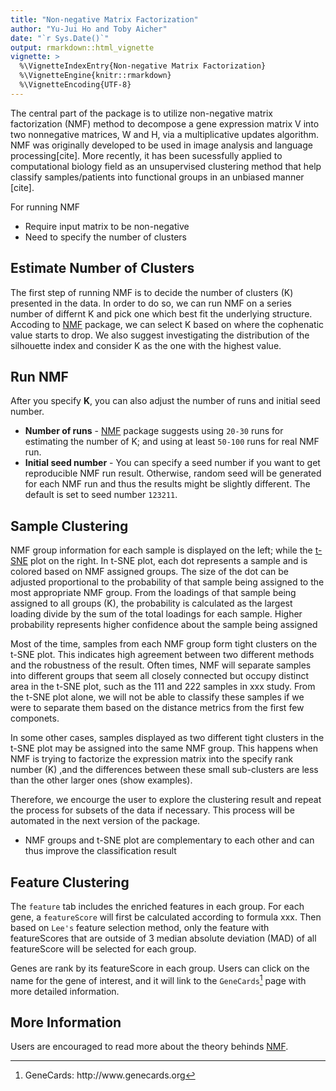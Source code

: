 ```yaml
---
title: "Non-negative Matrix Factorization"
author: "Yu-Jui Ho and Toby Aicher"
date: "`r Sys.Date()`"
output: rmarkdown::html_vignette
vignette: >
  %\VignetteIndexEntry{Non-negative Matrix Factorization}
  %\VignetteEngine{knitr::rmarkdown}
  %\VignetteEncoding{UTF-8}
---
```


The central part of the package is to utilize non-negative matrix factorization (NMF) method to decompose a gene expression matrix V into two nonnegative matrices, W and H, via a multiplicative updates algorithm. NMF was originally developed to be used in image analysis and language processing[cite]. More recently, it has been sucessfully applied to computational biology field as an unsupervised clustering method that help classify samples/patients into functional groups in an unbiased manner [cite].

For running NMF

- Require input matrix to be non-negative
- Need to specify the number of clusters 


## Estimate Number of Clusters

The first step of running NMF is to decide the number of clusters (K) presented in the data. In order to do so, we can run NMF on a series number of differnt K and pick one which best fit the underlying structure. Accoding to [NMF](http://renozao.github.io/NMF/devel/index.html) package, we can select K based on where the cophenatic value starts to drop. We also suggest investigating the distribution of the silhouette index and consider K as the one with the highest value. 

## Run NMF 

After you specify **K**, you can also adjust the number of runs and initial seed number.

* **Number of runs** - [NMF](http://renozao.github.io/NMF/devel/index.html) package suggests using `20-30` runs for estimating the number of K; and using at least `50-100` runs for real NMF run. 
* **Initial seed number** - You can specify a seed number if you want to get reproducible NMF run result. Otherwise, random seed will be generated for each NMF run and thus the results might be slightly different. The default is set to seed number `123211`. 

## Sample Clustering

NMF group information for each sample is displayed on the left; while the [t-SNE](https://lvdmaaten.github.io/tsne/) plot on the right. In t-SNE plot, each dot represents a sample and is colored based on NMF assigned groups. The size of the dot can be adjusted proportional to the probability of that sample being assigned to the most appropriate NMF group. From the loadings of that sample being assigned to all groups (K), the probability is calculated as the largest loading divide by the sum of the total loadings for each sample. Higher probability represents higher confidence about the sample being assigned  

Most of the time, samples from each NMF group form tight clusters on the t-SNE plot. This indicates high agreement between two different methods and the robustness of the result. Often times, NMF will separate samples into different groups that seem all closely connected but occupy distinct area in the t-SNE plot, such as the 111 and 222 samples in xxx study. From the t-SNE plot alone, we will not be able to classify these samples if we were to separate them based on the distance metrics from the first few componets.  

In some other cases, samples displayed as two different tight clusters in the t-SNE plot may be assigned into the same NMF group. This happens when NMF is trying to factorize the expression matrix into the specify rank number (K) ,and the differences between these small sub-clusters are less than the other larger ones (show examples).

Therefore, we encourge the user to explore the clustering result and repeat the process for subsets of the data if necessary. This process will be automated in the next version of the package. 

- NMF groups and t-SNE plot are complementary to each other and can thus improve the classification result 

## Feature Clustering

The `feature` tab includes the enriched features in each group. For each gene, a `featureScore` will first be calculated according to formula xxx. Then based on `Lee's` feature selection method, only the feature with featureScores that are outside of 3 median absolute deviation (MAD) of all featureScore will be selected for each group. 

Genes are rank by its featureScore in each group. Users can click on the name for the gene of interest, and it will link to the `GeneCards`^[GeneCards: http://www.genecards.org] page with more detailed information.  

## More Information

Users are encouraged to read more about the theory behinds [NMF](http://renozao.github.io/NMF/devel/index.html). 


